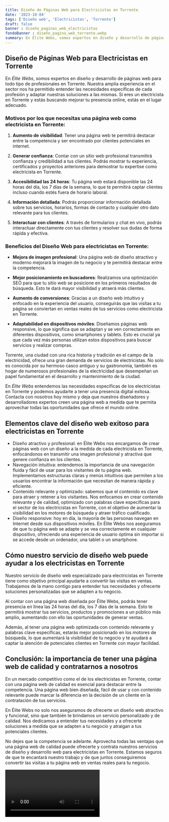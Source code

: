 ```yaml
---
title: Diseño de Páginas Web para Electricistas en Torrente
date: '2023-10-04'
tags: ['Diseño web', 'Electricistas', 'Torrente']
draft: false
banner : diseño_paginas_web_electricistas
fondoBanner : diseño_pagina_web_torrente.webp
summary: En Élite Webs, somos expertos en diseño y desarrollo de páginas web para todo tipo de profesionales en Torrente. Nuestra amplia experiencia en el sector nos ha permitido entender las necesidades específicas de cada profesión y adaptar nuestras soluciones a las mismas. Si eres un electricista en Torrente y estás buscando mejorar tu presencia online, estás en el lugar adecuado.
---
```


## Diseño de Páginas Web para Electricistas en Torrente

En *Élite Webs*, somos expertos en diseño y desarrollo de páginas web para todo tipo de profesionales en Torrente. Nuestra amplia experiencia en el sector nos ha permitido entender las necesidades específicas de cada profesión y adaptar nuestras soluciones a las mismas. Si eres un electricista en Torrente y estás buscando mejorar tu presencia online, estás en el lugar adecuado.

### Motivos por los que necesitas una página web como electricista en Torrente:

1. **Aumento de visibilidad**: Tener una página web te permitirá destacar entre la competencia y ser encontrado por clientes potenciales en internet.

2. **Generar confianza**: Contar con un sitio web profesional transmitirá confianza y credibilidad a tus clientes. Podrás mostrar tu experiencia, certificados y proyectos anteriores para demostrar tu expertise como electricista en Torrente.

3. **Accesibilidad las 24 horas**: Tu página web estará disponible las 24 horas del día, los 7 días de la semana, lo que te permitirá captar clientes incluso cuando estés fuera de horario laboral.

4. **Información detallada**: Podrás proporcionar información detallada sobre tus servicios, horarios, formas de contacto y cualquier otro dato relevante para tus clientes.

5. **Interactuar con clientes**: A través de formularios y chat en vivo, podrás interactuar directamente con tus clientes y resolver sus dudas de forma rápida y efectiva.

### Beneficios del Diseño Web para electricistas en Torrente:

- **Mejora de imagen profesional**: Una página web de diseño atractivo y moderno mejorará la imagen de tu negocio y te permitirá destacar entre la competencia.

- **Mejor posicionamiento en buscadores**: Realizamos una optimización SEO para que tu sitio web se posicione en los primeros resultados de búsqueda. Esto te dará mayor visibilidad y atraerá más clientes.

- **Aumento de conversiones**: Gracias a un diseño web intuitivo y enfocado en la experiencia del usuario, conseguirás que las visitas a tu página se conviertan en ventas reales de tus servicios como electricista en Torrente.

- **Adaptabilidad en dispositivos móviles**: Diseñamos páginas web responsive, lo que significa que se adaptan y se ven correctamente en diferentes dispositivos, como smartphones y tablets. Esto es crucial ya que cada vez más personas utilizan estos dispositivos para buscar servicios y realizar compras.

Torrente, una ciudad con una rica historia y tradición en el campo de la electricidad, ofrece una gran demanda de servicios de electricistas. No solo es conocida por su hermoso casco antiguo y su gastronomía, también es hogar de numerosos profesionales de la electricidad que desempeñan un papel fundamental en el desarrollo y mantenimiento de la ciudad.

En *Élite Webs* entendemos las necesidades específicas de los electricistas en Torrente y podemos ayudarte a tener una presencia digital exitosa. Contacta con nosotros hoy mismo y deja que nuestros diseñadores y desarrolladores expertos creen una página web a medida que te permita aprovechar todas las oportunidades que ofrece el mundo online.

<GifSeo />

<Cta />

## Elementos clave del diseño web exitoso para electricistas en Torrente

- Diseño atractivo y profesional: en Élite Webs nos encargamos de crear páginas web con un diseño a la medida de cada electricista en Torrente, enfocándonos en transmitir una imagen profesional y atractiva que genere confianza en los clientes.
- Navegación intuitiva: entendemos la importancia de una navegación fluida y fácil de usar para los visitantes de tu página web. Implementamos estructuras claras y menús intuitivos que permiten a los usuarios encontrar la información que necesitan de manera rápida y eficiente.
- Contenido relevante y optimizado: sabemos que el contenido es clave para atraer y retener a los visitantes. Nos enfocamos en crear contenido relevante y de calidad, optimizado con palabras clave específicas para el sector de los electricistas en Torrente, con el objetivo de aumentar la visibilidad en los motores de búsqueda y atraer tráfico cualificado.
- Diseño responsive: hoy en día, la mayoría de las personas navegan en Internet desde sus dispositivos móviles. En Élite Webs nos aseguramos de que tu página web se adapte y se vea correctamente en cualquier dispositivo, ofreciendo una experiencia de usuario óptima sin importar si se accede desde un ordenador, una tablet o un smartphone.

## Cómo nuestro servicio de diseño web puede ayudar a los electricistas en Torrente

Nuestro servicio de diseño web especializado para electricistas en Torrente tiene como objetivo principal ayudarte a convertir las visitas en ventas. Trabajamos de la mano contigo para entender tus necesidades y ofrecerte soluciones personalizadas que se adapten a tu negocio.

Al contar con una página web diseñada por Élite Webs, podrás tener presencia en línea las 24 horas del día, los 7 días de la semana. Esto te permitirá mostrar tus servicios, productos y promociones a un público más amplio, aumentando con ello las oportunidades de generar ventas.

Además, al tener una página web optimizada con contenido relevante y palabras clave específicas, estarás mejor posicionado en los motores de búsqueda, lo que aumentará la visibilidad de tu negocio y te ayudará a captar la atención de potenciales clientes en Torrente con mayor facilidad.

## Conclusión: la importancia de tener una página web de calidad y contratarnos a nosotros

En un mercado competitivo como el de los electricistas en Torrente, contar con una página web de calidad es esencial para destacar entre la competencia. Una página web bien diseñada, fácil de usar y con contenido relevante puede marcar la diferencia en la decisión de un cliente en la contratación de tus servicios.

En Élite Webs no solo nos aseguramos de ofrecerte un diseño web atractivo y funcional, sino que también te brindamos un servicio personalizado y de calidad. Nos dedicamos a entender tus necesidades y a ofrecerte soluciones a medida que se adapten a tu negocio y atraigan a tus potenciales clientes.

No dejes que la competencia se adelante. Aprovecha todas las ventajas que una página web de calidad puede ofrecerte y contrata nuestros servicios de diseño y desarrollo web para electricistas en Torrente. Estamos seguros de que te encantará nuestro trabajo y de que juntos conseguiremos convertir las visitas a tu página web en ventas reales para tu negocio.

<Video />

<CtaBot job='Electricistas' city='Torrente'/>

<Gmaps query='Torrente+españa+maps' />
